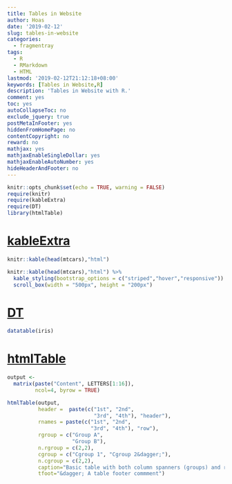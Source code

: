 ```yaml
---
title: Tables in Website
author: Hoas
date: '2019-02-12'
slug: tables-in-website
categories:
  - fragmentray
tags:
  - R
  - RMarkdown
  - HTML
lastmod: '2019-02-12T21:12:18+08:00'
keywords: [Tables in Website,R]
description: 'Tables in Website with R.'
comment: yes
toc: yes
autoCollapseToc: no
exclude_jquery: true
postMetaInFooter: yes
hiddenFromHomePage: no
contentCopyright: no
reward: no
mathjax: yes
mathjaxEnableSingleDollar: yes
mathjaxEnableAutoNumber: yes
hideHeaderAndFooter: no
---
```


<!--more-->
```r
knitr::opts_chunk$set(echo = TRUE, warning = FALSE)
require(knitr)
require(kableExtra)
require(DT)
library(htmlTable)
```

# [kableExtra](https://haozhu233.github.io/kableExtra/awesome_table_in_html_cn.html)

```r
knitr::kable(head(mtcars),"html")

knitr::kable(head(mtcars),"html") %>%
  kable_styling(bootstrap_options = c("striped","hover","responsive")) %>%
  scroll_box(width = "500px", height = "200px")
```

# [DT](https://rstudio.github.io/DT/)

```r
datatable(iris)
```

# [htmlTable](https://cran.r-project.org/web/packages/htmlTable/vignettes/tables.html)

```r
output <- 
  matrix(paste("Content", LETTERS[1:16]), 
         ncol=4, byrow = TRUE)

htmlTable(output,
          header =  paste(c("1st", "2nd",
                            "3rd", "4th"), "header"),
          rnames = paste(c("1st", "2nd",
                           "3rd", "4th"), "row"),
          rgroup = c("Group A",
                     "Group B"),
          n.rgroup = c(2,2),
          cgroup = c("Cgroup 1", "Cgroup 2&dagger;"),
          n.cgroup = c(2,2), 
          caption="Basic table with both column spanners (groups) and row groups",
          tfoot="&dagger; A table footer commment")
```

